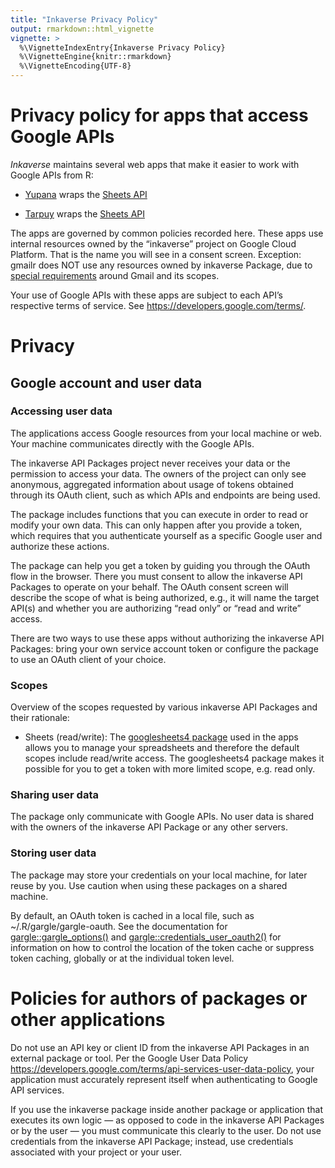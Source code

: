 ---
title: "Inkaverse Privacy Policy"
output: rmarkdown::html_vignette
vignette: >
  %\VignetteIndexEntry{Inkaverse Privacy Policy}
  %\VignetteEngine{knitr::rmarkdown}
  %\VignetteEncoding{UTF-8}
---

# Privacy policy for apps that access Google APIs

*Inkaverse* maintains several web apps that make it easier to work with Google APIs from R:

-   [Yupana](https://flavjack.shinyapps.io/yupanapro/) wraps the [Sheets API](https://developers.google.com/sheets/api/)

-   [Tarpuy](https://flavjack.shinyapps.io/tarpuy/) wraps the [Sheets API](https://developers.google.com/sheets/api/)

The apps are governed by common policies recorded here. These apps use internal resources owned by the "inkaverse" project on Google Cloud Platform. That is the name you will see in a consent screen. Exception: gmailr does NOT use any resources owned by inkaverse Package, due to [special requirements](https://developers.google.com/terms/api-services-user-data-policy#additional-requirements-for-specific-api-scopes) around Gmail and its scopes.

Your use of Google APIs with these apps are subject to each API's respective terms of service. See <https://developers.google.com/terms/>.

# Privacy

## Google account and user data

### Accessing user data

The applications access Google resources from your local machine or web. Your machine communicates directly with the Google APIs.

The inkaverse API Packages project never receives your data or the permission to access your data. The owners of the project can only see anonymous, aggregated information about usage of tokens obtained through its OAuth client, such as which APIs and endpoints are being used.

The package includes functions that you can execute in order to read or modify your own data. This can only happen after you provide a token, which requires that you authenticate yourself as a specific Google user and authorize these actions.

The package can help you get a token by guiding you through the OAuth flow in the browser. There you must consent to allow the inkaverse API Packages to operate on your behalf. The OAuth consent screen will describe the scope of what is being authorized, e.g., it will name the target API(s) and whether you are authorizing "read only" or "read and write" access.

There are two ways to use these apps without authorizing the inkaverse API Packages: bring your own service account token or configure the package to use an OAuth client of your choice.

### Scopes

Overview of the scopes requested by various inkaverse API Packages and their rationale:

-   Sheets (read/write): The [googlesheets4 package](https://googlesheets4.tidyverse.org/) used in the apps allows you to manage your spreadsheets and therefore the default scopes include read/write access. The googlesheets4 package makes it possible for you to get a token with more limited scope, e.g. read only.

### Sharing user data

The package only communicate with Google APIs. No user data is shared with the owners of the inkaverse API Package or any other servers.

### Storing user data

The package may store your credentials on your local machine, for later reuse by you. Use caution when using these packages on a shared machine.

By default, an OAuth token is cached in a local file, such as \~/.R/gargle/gargle-oauth. See the documentation for [gargle::gargle\_options()](https://gargle.r-lib.org/reference/gargle_options.html) and [gargle::credentials\_user\_oauth2()](https://gargle.r-lib.org/reference/credentials_user_oauth2.html) for information on how to control the location of the token cache or suppress token caching, globally or at the individual token level.

# Policies for authors of packages or other applications

Do not use an API key or client ID from the inkaverse API Packages in an external package or tool. Per the Google User Data Policy <https://developers.google.com/terms/api-services-user-data-policy>, your application must accurately represent itself when authenticating to Google API services.

If you use the inkaverse package inside another package or application that executes its own logic --- as opposed to code in the inkaverse API Packages or by the user --- you must communicate this clearly to the user. Do not use credentials from the inkaverse API Package; instead, use credentials associated with your project or your user.

<!-- # References -->

<!-- https://www.tidyverse.org/google_privacy_policy/#storing-user-data -->

